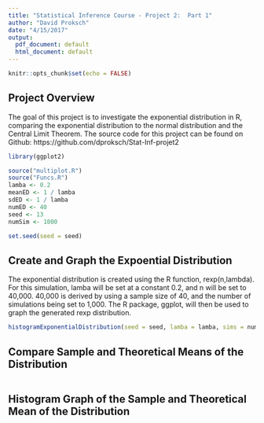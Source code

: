 ```yaml
---
title: "Statistical Inference Course - Project 2:  Part 1"
author: "David Proksch"
date: "4/15/2017"
output:
  pdf_document: default
  html_document: default
---
```


```r
knitr::opts_chunk$set(echo = FALSE)
```

## Project Overview
The goal of this project is to investigate the exponential distribution in R, comparing the exponential distribution to the normal distribution and the Central Limit Theorem.  The source code for this project can be found on Github:  https://github.com/dproksch/Stat-Inf-projet2

```r
library(ggplot2)

source("multiplot.R")
source("Funcs.R")
lamba <- 0.2
meanED <- 1 / lamba
sdED <- 1 / lamba
numED <- 40
seed <- 13
numSim <- 1000

set.seed(seed = seed)

```

## Create and Graph the Expoential Distribution
The exponential distribution is created using the R function, rexp(n,lambda).  For this simulation, lamba will be set at a constant 0.2, and n will be set to 40,000.  40,000 is derived by using a sample size of 40, and the number of simulations being set to 1,000.   The R package, ggplot, will then be used to graph the generated rexp distribution.

```r
histogramExponentialDistribution(seed = seed, lamba = lamba, sims = numSim, n = numED)
```

## Compare Sample and Theoretical Means of the Distribution

```r

```

## Histogram Graph of the Sample and Theoretical Mean of the Distribution

```r

```
